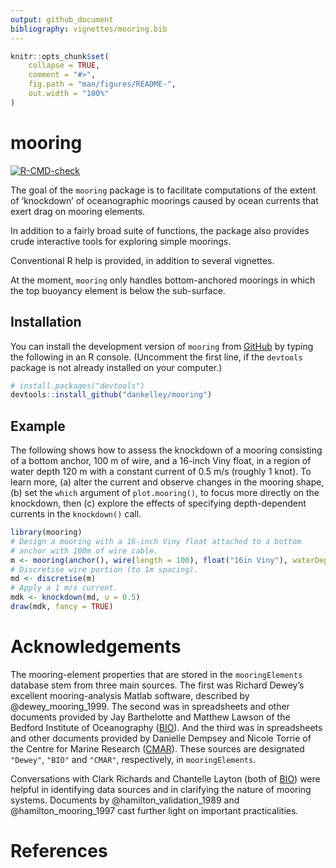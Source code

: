 ```yaml
---
output: github_document
bibliography: vignettes/mooring.bib
---
```


<!-- README.md is generated from README.Rmd, so please edit the latter. -->

```r
knitr::opts_chunk$set(
    collapse = TRUE,
    comment = "#>",
    fig.path = "man/figures/README-",
    out.width = "100%"
)
```

# mooring

<!-- badges: start -->
[![R-CMD-check](https://github.com/dankelley/mooring/actions/workflows/R-CMD-check.yaml/badge.svg)](https://github.com/dankelley/mooring/actions/workflows/R-CMD-check.yaml)

<!-- badges: end -->

The goal of the `mooring` package is to facilitate computations of the extent
of 'knockdown' of oceanographic moorings caused by ocean currents that exert
drag on mooring elements.

In addition to a fairly broad suite of functions, the package also provides
crude interactive tools for exploring simple moorings.

Conventional R help is provided, in addition to several vignettes.

At the moment, `mooring` only handles bottom-anchored moorings in which the top
buoyancy element is below the sub-surface.

## Installation

You can install the development version of `mooring` from
[GitHub](https://github.com/) by typing the following in an R console.
(Uncomment the first line, if the `devtools` package is not already installed
on your computer.)

``` r
# install.packages("devtools")
devtools::install_github("dankelley/mooring")
```
## Example

The following shows how to assess the knockdown of a mooring consisting of a
bottom anchor, 100 m of wire, and a 16-inch Viny float, in a region of
water depth 120 m with a constant current of 0.5 m/s (roughly 1 knot).  To
learn more, (a) alter the current and observe changes in the
mooring shape, (b) set the `which` argument of `plot.mooring()`, to focus more
directly on the knockdown, then (c) explore the effects of specifying
depth-dependent currents in the `knockdown()` call.

```r
library(mooring)
# Design a mooring with a 16-inch Viny float attached to a bottom
# anchor with 100m of wire cable.
m <- mooring(anchor(), wire(length = 100), float("16in Viny"), waterDepth = 120)
# Discretise wire portion (to 1m spacing).
md <- discretise(m)
# Apply a 1 m/s current.
mdk <- knockdown(md, u = 0.5)
draw(mdk, fancy = TRUE)
```

# Acknowledgements 

The mooring-element properties that are stored in the `mooringElements`
database stem from three main sources. The first was Richard Dewey's excellent
mooring-analysis Matlab software, described by @dewey_mooring_1999. The second
was in spreadsheets and other documents provided by Jay Barthelotte and Matthew
Lawson of the Bedford Institute of Oceanography
([BIO](https://www.bio.gc.ca/index-en.php)). And the third was in spreadsheets
and other documents provided by Danielle Dempsey and Nicole Torrie of the
Centre for Marine Research ([CMAR](https://cmar.ca)). These sources are
designated `"Dewey"`, `"BIO"` and `"CMAR"`, respectively, in `mooringElements`.

Conversations with Clark Richards and Chantelle Layton (both of
[BIO](https://www.bio.gc.ca/index-en.php)) were helpful in identifying data
sources and in clarifying the nature of mooring systems. Documents by
@hamilton_validation_1989 and @hamilton_mooring_1997 cast further light on
important practicalities.

# References
